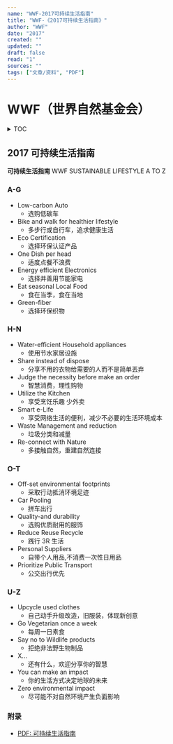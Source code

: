 ```yaml
---
name: "WWF-2017可持续生活指南"
title: "WWF-《2017可持续生活指南》"
author: "WWF"
date: "2017"
created: ""
updated: ""
draft: false
read: "1"
sources: ""
tags: ["文章/资料", "PDF"]
---
```


# WWF（世界自然基金会）


<details>
<summary>TOC</summary>
<TOCInline toc={toc.filter((node) => node.level >= 2 && node.level <= 4)} 
/>
</details>

## 2017 可持续生活指南

**可持续生活指南** WWF SUSTAINABLE LIFESTYLE A TO Z

### A-G

- Low-carbon Auto
  - 选购低碳车
- Bike and walk for healthier lifestyle
  - 多步行或自行车，追求健康生活
- Eco Certification
  - 选择环保认证产品
- One Dish per head
  - 适度点餐不浪费
- Energy efficient Electronics
  - 选择并善用节能家电
- Eat seasonal Local Food
  - 食在当季，食在当地
- Green-fiber
  - 选择环保织物

### H-N

- Water-efficient Household appliances
  - 使用节水家居设施
- Share instead of dispose
  - 分享不用的衣物给需要的人而不是简单丟弃
- Judge the necessity before make an order
  - 智慧消费，理性购物
- Utilize the Kitchen
  - 享受烹饪乐趣 少外卖
- Smart e-Life
  - 享受网络生活的便利，减少不必要的生活环境成本
- Waste Management and reduction
  - 垃圾分类和减量
- Re-connect with Nature
  - 多接触自然，重建自然连接

### O-T
- Off-set environmental footprints
  - 采取行动抵消环境足迹
- Car Pooling
  - 拼车出行
- Quality-and durability
  - 选购优质耐用的服饰
- Reduce Reuse Recycle
  - 践行 3R 生活
- Personal Suppliers
  - 自带个人用品,不消费一次性日用品
- Prioritize Public Transport
  - 公交出行优先

### U-Z

- Upcycle used clothes
  - 自己动手升级改造，旧服装，体现新创意
- Go Vegetarian once a week
  - 每周一日素食
- Say no to Wildlife products
  - 拒绝非法野生物制品
- X...
  - 还有什么，欢迎分享你的智慧
- You can make an impact
  - 你的生活方式决定地球的未来
- Zero environmental impact
  - 尽可能不对自然环境产生负面影响

### 附录

- [PDF: 可持续生活指南](../assets/pdf/wwf-2017-guide.pdf)
